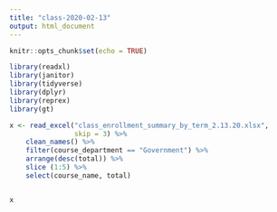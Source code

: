 ```yaml
---
title: "class-2020-02-13"
output: html_document
---
```


```r
knitr::opts_chunk$set(echo = TRUE)

library(readxl)
library(janitor)
library(tidyverse)
library(dplyr)
library(reprex)
library(gt)
```
```r
x <- read_excel("class_enrollment_summary_by_term_2.13.20.xlsx", 
                skip = 3) %>%
    clean_names() %>%
    filter(course_department == "Government") %>%
    arrange(desc(total)) %>%
    slice (1:5) %>%
    select(course_name, total)


x
 
```

